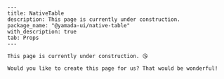 ```
---
title: NativeTable
description: This page is currently under construction.
package_name: "@yamada-ui/native-table"
with_description: true
tab: Props
---

This page is currently under construction. 😘

Would you like to create this page for us? That would be wonderful!
```
